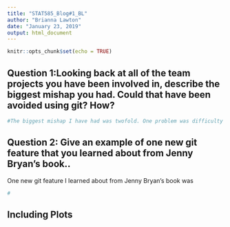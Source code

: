 ```yaml
---
title: "STAT585_Blog#1_BL"
author: "Brianna Lawton"
date: "January 23, 2019"
output: html_document
---
```


```r
knitr::opts_chunk$set(echo = TRUE)
```

## Question 1:Looking back at all of the team projects you have been involved in, describe the biggest mishap you had. Could that have been avoided using git? How?
```r
#The biggest mishap I have had was twofold. One problem was difficulty trying to merge everyone's parts under one document with the same format, the other problem was 

```

## Question 2: Give an example of one new git feature that you learned about from Jenny Bryan's book..
One new git feature I learned about from Jenny Bryan's book was 

```r
#

```

## Including Plots


```r


```

